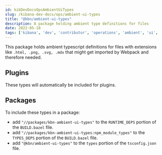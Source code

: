---
id: kibDevDocsOpsAmbientUiTypes
slug: /kibana-dev-docs/ops/ambient-ui-types
title: "@kbn/ambient-ui-types"
description: A package holding ambient type definitions for files
date: 2022-05-18
tags: ['kibana', 'dev', 'contributor', 'operations', 'ambient', 'ui', 'types']
---

This package holds ambient typescript definitions for files with extensions like `.html, .png, .svg, .mdx` that might get imported by Webpack and therefore needed.

## Plugins
These types will automatically be included for plugins.

## Packages

To include these types in a package:

- add `"//packages/kbn-ambient-ui-types"` to the `RUNTIME_DEPS` portion of the `BUILD.bazel` file.
- add `"//packages/kbn-ambient-ui-types:npm_module_types"` to the `TYPES_DEPS` portion of the `BUILD.bazel` file.
- add `"@kbn/ambient-ui-types"` to the `types` portion of the `tsconfig.json` file.